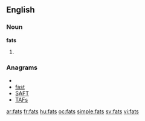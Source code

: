 ==English==

===Noun===
'''fats'''

# {{plural of|[[fat]]}}

===Anagrams===
* {{alphagram|afst}}
* [[fast#English|fast]]
* [[SAFT#English|SAFT]]
* [[TAFs#English|TAFs]]


[[ar:fats]]
[[fr:fats]]
[[hu:fats]]
[[oc:fats]]
[[simple:fats]]
[[sv:fats]]
[[vi:fats]]